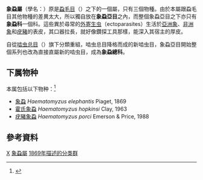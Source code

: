 {{Automatic Taxobox
| image = Haematomyzus elephantis (9197687258).jpg
| image_caption = 象蝨 ''Haematomyzus elephantis''
| display parents =3
| taxon = Haematomyzus
| parent_authority = {{tsl|en|Günther Enderlein|君達・安德萊因|Enderlein}}, 1904
| authority = Piaget, 1869
| subdivision_ranks = [[種_(生物)|種]]
| subdivision = 见正文
| synonyms = 
* ''Idolocoris'' Walker, 1871
* ''Phantasmocoris'' White, 1871
}}
'''象蝨屬'''（學名：{{lang|la|'''''Haematomyzus'''''}}）原是[[蝨毛目|蝨毛目]]（{{lang|la|Phthiraptera}}）之下的一個屬，只有三個物種。由於本屬跟蝨毛目其他物種的差異太大，所以獨自放在'''象蝨亞目'''之內，而整個象蝨亞目之下亦只有'''象蝨科'''一個科。這些異於尋常的[[外寄生虫|外寄生虫]]（ectoparasites）生活於[[亞洲象|亞洲象]]、[[非洲象|非洲象]]和[[疣豬|疣豬]]的表皮，其口器拉長，就好像鑽探工具那樣，能深入其宿主的厚皮。

自從[[啮虫总目|啮虫总目]]（{{lang|la|Psocodea}}）旗下分類重組，啮虫总目降格而成的新啮虫目，象蝨亞目開始整個系列也改為直接直屬新的啮虫目，成為'''象蝨總科'''。

==下属物种==
本属包括以下物种：<ref>{{cite web |title=Haematomyzus Piaget, 1869 |url=https://www.gbif.org/species/1032450 |website=GBIF}}</ref>
* [[象蝨|象蝨]] ''Haematomyzus elephantis'' Piaget, 1869
* [[霍氏象蝨|霍氏象蝨]] ''Haematomyzus hopkinsi'' Clay, 1963
* [[疣豬象蝨|疣豬象蝨]] ''Haematomyzus porci'' Emerson & Price, 1988

==參考資料==
{{reflist}}

{{taxonbar}}
[[Category:單屬科昆蟲|X]]
[[Category:象蝨屬|]]
[[Category:_1869年描述的分类群|1869年描述的分类群]]